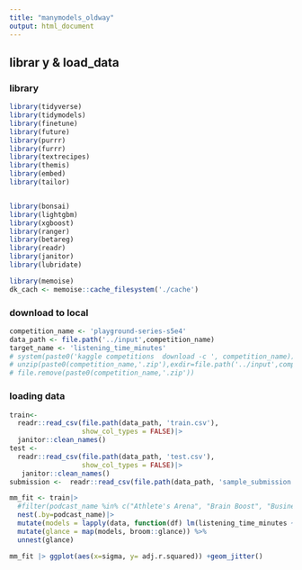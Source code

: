 ---
title: "manymodels_oldway"
output: html_document
---


## librar y & load_data

### library

```{r}
library(tidyverse)
library(tidymodels)
library(finetune)
library(future)
library(purrr)
library(furrr)
library(textrecipes)
library(themis)
library(embed)
library(tailor)


library(bonsai)
library(lightgbm)
library(xgboost)
library(ranger)
library(betareg)
library(readr)
library(janitor)
library(lubridate)

library(memoise)
dk_cach <- memoise::cache_filesystem('./cache')
```
### download to local
```{r}
competition_name <- 'playground-series-s5e4'
data_path <- file.path('../input',competition_name)
target_name <- 'listening_time_minutes'
# system(paste0('kaggle competitions  download -c ', competition_name))
# unzip(paste0(competition_name,'.zip'),exdir=file.path('../input',competition_name))
# file.remove(paste0(competition_name,'.zip'))
```


### loading data

```{r}

train<- 
  readr::read_csv(file.path(data_path, 'train.csv'),
                  show_col_types = FALSE)|>
  janitor::clean_names()
test <- 
  readr::read_csv(file.path(data_path, 'test.csv'),
                  show_col_types = FALSE)|>
   janitor::clean_names()
submission <-  readr::read_csv(file.path(data_path, 'sample_submission.csv'),show_col_types = FALSE)
```

```{r}
mm_fit <- train|>
  #filter(podcast_name %in% c("Athlete's Arena", "Brain Boost", "Business Briefs", "Business Insights", "Comedy Corner", "Crime Chronicles"))|>
  nest(.by=podcast_name)|>
  mutate(models = lapply(data, function(df) lm(listening_time_minutes ~ number_of_ads +guest_popularity_percentage +host_popularity_percentage+ episode_length_minutes  , data = df)))|>
  mutate(glance = map(models, broom::glance)) %>% 
  unnest(glance) 
```

```{r}
mm_fit |> ggplot(aes(x=sigma, y= adj.r.squared)) +geom_jitter()

```

